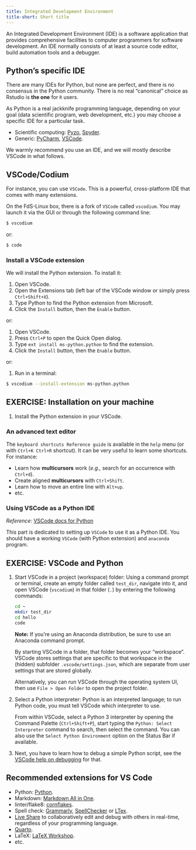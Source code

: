 ```yaml
---
title: Integrated Development Environment
title-short: Short title
---
```


An Integrated Development Environment (IDE) is a software application that provides comprehensive facilities to computer programmers for software development. An IDE normally consists of at least a source code editor, build automation tools and a debugger.

## Python's specific IDE

There are many IDEs for Python, but none are perfect, and there is no consensus in the Python community. There is no real "canonical" choice as Rstudio is **the one** for `R` users.

As Python is a real jackknife programming language, depending on your goal (data scientific program, web development, etc.) you may choose a specific IDE for a particular task.

- Scientific computing: [Pyzo](https://pyzo.org/), [Spyder](https://www.spyder-ide.org/).
- Generic: [PyCharm](https://www.jetbrains.com/pycharm/), [VSCode](https://code.visualstudio.com/).

We warmly recommend you use an IDE, and we will mostly describe VSCode in what follows.

## VSCode/Codium

For instance, you can use `VSCode`. This is a powerful, cross-platform IDE that comes with many extensions.

On the FdS-Linux box, there is a fork of `VSCode` called `vscodium`.
You may launch it via the GUI or through the following command line:

```bash
$ vscodium
```

or:

```bash
$ code
```

### Install a VSCode extension

We will install the Python extension.
To install it:

1. Open VSCode.
2. Open the Extensions tab (left bar of the VSCode window or simply press `Ctrl+Shift+X`).
3. Type Python to find the Python extension from Microsoft.
4. Click the `Install` button, then the `Enable` button.

or:

1. Open VSCode.
2. Press `Ctrl+P` to open the Quick Open dialog.
3. Type `ext install ms-python.python` to find the extension.
4. Click the `Install` button, then the `Enable` button.

or:

1. Run in a terminal:

```bash
$ vscodium --install-extension ms-python.python
```

::: {.callout-important appearance='default' icon="false"}
## EXERCISE: Installation on your machine
1. Install the Python extension in your VSCode.
:::

### An advanced text editor

The `keyboard shortcuts Reference guide` is available in the `help` menu (or with `Ctrl+K Ctrl+R` shortcut).
It can be very useful to learn some shortcuts.
For instance:

- Learn how **multicursors** work (*e.g.,* search for an occurrence with `Ctrl+d`).
- Create aligned **multicursors** with `Ctrl+Shift`.
- Learn how to move an entire line with `Alt+up`.
- etc.

### Using VSCode as a Python IDE

*Reference:* [VSCode docs for Python](https://code.visualstudio.com/docs/python/python-tutorial)

This part is dedicated to setting up `VSCode` to use it as a Python IDE. You should have a working `VSCode` (with Python extension) and `anaconda` program.

::: {.callout-important appearance='default' icon="false"}
##  EXERCISE: VSCode and Python

1. Start VSCode in a project (workspace) folder: Using a command prompt or terminal, create an empty folder called `test_dir`, navigate into it, and open VSCode (`vscodium`) in that folder (`.`) by entering the following commands:

    ```bash
    cd ~
    mkdir test_dir
    cd hello
    code
    ```
    **Note:** If you're using an Anaconda distribution, be sure to use an Anaconda command prompt.

    By starting VSCode in a folder, that folder becomes your "workspace". VSCode stores settings that are specific to that workspace in the (hidden) subfolder `.vscode/settings.json`, which are separate from user settings that are stored globally.

    Alternatively, you can run VSCode through the operating system UI, then use `File > Open Folder` to open the project folder.

2. Select a Python interpreter: Python is an interpreted language; to run Python code, you must tell VSCode which interpreter to use.

    From within VSCode, select a Python 3 interpreter by opening the Command Palette (`Ctrl+Shift+P`), start typing the `Python: Select Interpreter` command to search, then select the command. You can also use the `Select Python Environment` option on the Status Bar if available.

3. Next, you have to learn how to debug a simple Python script, see the [VSCode help on debugging](https://code.visualstudio.com/docs/python/debuggings) for that.
:::

## Recommended extensions for VS Code
- Python: [Python](https://marketplace.visualstudio.com/items?itemName=ms-python.python).
- Markdown: [Markdown All in One](https://marketplace.visualstudio.com/items?itemName=yzhang.markdown-all-in-one).
- linter/flake8: [cornflakes](https://marketplace.visualstudio.com/items?itemName=kevinglasson.cornflakes-linter).
- Spell check: [Grammarly](https://marketplace.visualstudio.com/items?itemName=znck.grammarly), [SpellChecker](https://marketplace.visualstudio.com/items?itemName=streetsidesoftware.code-spell-checker) or [LTex](https://marketplace.visualstudio.com/items?itemName=valentjn.vscode-ltex).
- [Live Share](https://marketplace.visualstudio.com/items?itemName=MS-vsliveshare.vsliveshare)  to collaboratively edit and debug with others in real-time, regardless of your programming language.
- [Quarto](https://marketplace.visualstudio.com/items?itemName=quarto.quarto).
- LaTeX: [LaTeX Workshop](https://marketplace.visualstudio.com/items?itemName=James-Yu.latex-workshop).
- etc.